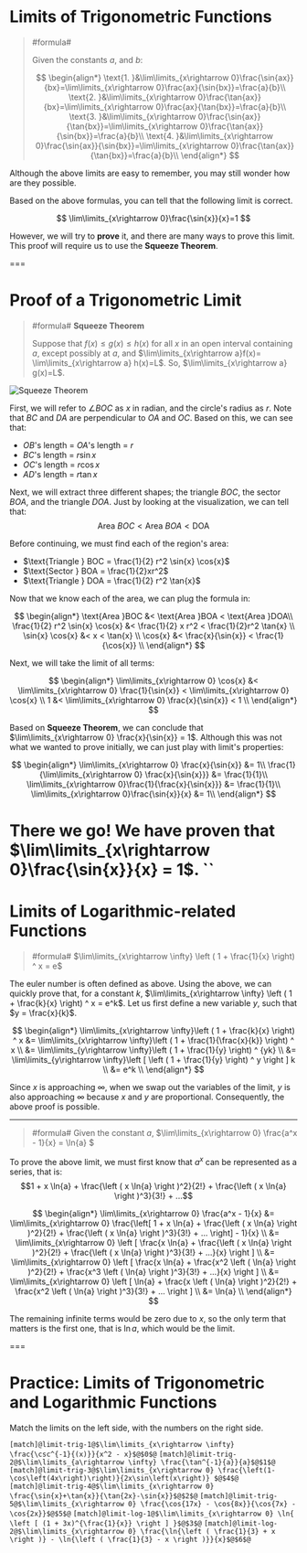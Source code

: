 # Limits of Trigonometric Functions

> #formula#
>
> Given the constants $a$, and $b$:
>
> $$
> \begin{align*}
> \text{1. }&\lim\limits_{x\rightarrow 0}\frac{\sin{ax}}{bx}=\lim\limits_{x\rightarrow 0}\frac{ax}{\sin{bx}}=\frac{a}{b}\\
> \text{2. }&\lim\limits_{x\rightarrow 0}\frac{\tan{ax}}{bx}=\lim\limits_{x\rightarrow 0}\frac{ax}{\tan{bx}}=\frac{a}{b}\\
> \text{3. }&\lim\limits_{x\rightarrow 0}\frac{\sin{ax}}{\tan{bx}}=\lim\limits_{x\rightarrow 0}\frac{\tan{ax}}{\sin{bx}}=\frac{a}{b}\\
> \text{4. }&\lim\limits_{x\rightarrow 0}\frac{\sin{ax}}{\sin{bx}}=\lim\limits_{x\rightarrow 0}\frac{\tan{ax}}{\tan{bx}}=\frac{a}{b}\\ \end{align*}
> $$

Although the above limits are easy to remember, you may still wonder how are they possible.

Based on the above formulas, you can tell that the following limit is correct.

$$
\lim\limits_{x\rightarrow 0}\frac{\sin{x}}{x}=1
$$

However, we will try to **prove** it, and there are many ways to prove this limit. This proof will require us to use the **Squeeze Theorem**.

===

# Proof of a Trigonometric Limit

> #formula#
> **Squeeze Theorem**
>
> Suppose that $f(x) ≤ g(x) ≤ h(x)$ for all $x$ in an open interval containing $a$, except possibly at $a$, and $\lim\limits_{x\rightarrow a}f(x)= \lim\limits_{x\rightarrow a} h(x)=L$. So, $\lim\limits_{x\rightarrow a} g(x)=L$.

![Squeeze Theorem](/materials/squeeze_theorem_proof.png "Squeeze Theorem")

First, we will refer to $\angle BOC$ as $x$ in radian, and the circle's radius as $r$. Note that $BC$ and $DA$ are perpendicular to $OA$ and $OC$. Based on this, we can see that:

-   $OB$'s length = $OA$'s length = $r$
-   $BC$'s length = $r \sin{x}$
-   $OC$'s length = $r \cos{x}$
-   $AD$'s length = $r \tan{x}$

Next, we will extract three different shapes; the triangle $BOC$, the sector $BOA$, and the triangle $DOA$. Just by looking at the visualization, we can tell that:
$$ \text{Area }BOC \lt \text{Area }BOA \lt \text{DOA} $$

Before continuing, we must find each of the region's area:

-   $\text{Triangle } BOC = \frac{1}{2} r^2 \sin{x} \cos{x}$
-   $\text{Sector } BOA = \frac{1}{2}xr^2$
-   $\text{Triangle } DOA = \frac{1}{2} r^2 \tan{x}$

Now that we know each of the area, we can plug the formula in:

$$
\begin{align*}
\text{Area }BOC &<  \text{Area }BOA < \text{Area }DOA\\
\frac{1}{2} r^2 \sin{x} \cos{x} &< \frac{1}{2} x r^2 < \frac{1}{2}r^2 \tan{x} \\
\sin{x} \cos{x} &< x < \tan{x} \\
\cos{x} &< \frac{x}{\sin{x}} < \frac{1}{\cos{x}} \\
\end{align*}
$$

Next, we will take the limit of all terms:

$$
\begin{align*}
\lim\limits_{x\rightarrow 0} \cos{x} &< \lim\limits_{x\rightarrow 0} \frac{1}{\sin{x}} < \lim\limits_{x\rightarrow 0} \cos{x} \\
1 &< \lim\limits_{x\rightarrow 0} \frac{x}{\sin{x}} < 1 \\
\end{align*}
$$

Based on **Squeeze Theorem**, we can conclude that $\lim\limits_{x\rightarrow 0} \frac{x}{\sin{x}} = 1$. Although this was not what we wanted to prove initially, we can just play with limit's properties:

$$
\begin{align*}
\lim\limits_{x\rightarrow 0} \frac{x}{\sin{x}} &= 1\\
\frac{1}{\lim\limits_{x\rightarrow 0} \frac{x}{\sin{x}}} &= \frac{1}{1}\\
\lim\limits_{x\rightarrow 0}\frac{1}{\frac{x}{\sin{x}}} &= \frac{1}{1}\\
\lim\limits_{x\rightarrow 0}\frac{\sin{x}}{x} &= 1\\
\end{align*}
$$

There we go! We have proven that $\lim\limits_{x\rightarrow 0}\frac{\sin{x}}{x} = 1$.
``
===

# Limits of Logarithmic-related Functions

> #formula# $\lim\limits_{x\rightarrow \infty} \left ( 1 + \frac{1}{x} \right) ^ x = e$

The euler number is often defined as above. Using the above, we can quickly prove that, for a constant $k$, $\lim\limits_{x\rightarrow \infty} \left ( 1 + \frac{k}{x} \right) ^ x = e^k$.
Let us first define a new variable $y$, such that $y = \frac{x}{k}$.

$$
\begin{align*}
\lim\limits_{x\rightarrow \infty}\left ( 1 + \frac{k}{x} \right) ^ x
&= \lim\limits_{x\rightarrow \infty}\left ( 1 + \frac{1}{\frac{x}{k}} \right) ^ x \\
&= \lim\limits_{y\rightarrow \infty}\left ( 1 + \frac{1}{y} \right) ^ {yk} \\
&= \lim\limits_{y\rightarrow \infty}\left [ \left ( 1 + \frac{1}{y} \right) ^ y \right ] k \\
&= e^k \\
\end{align*}
$$

Since $x$ is approaching $\infty$, when we swap out the variables of the limit, $y$ is also approaching $\infty$ because $x$ and $y$ are proportional. Consequently, the above proof is possible.

---

> #formula# Given the constant $a$, $\lim\limits\_{x\rightarrow 0} \frac{a^x - 1}{x} = \ln{a} $

To prove the above limit, we must first know that $a^x$ can be represented as a series, that is:  
$$1 + x \ln{a} + \frac{\left ( x \ln{a} \right )^2}{2!} + \frac{\left ( x \ln{a} \right )^3}{3!} + ...$$

$$
\begin{align*}
\lim\limits_{x\rightarrow 0} \frac{a^x - 1}{x}
&= \lim\limits_{x\rightarrow 0} \frac{\left[ 1 + x \ln{a} + \frac{\left ( x \ln{a} \right )^2}{2!} + \frac{\left ( x \ln{a} \right )^3}{3!} + ... \right] - 1}{x} \\
&= \lim\limits_{x\rightarrow 0} \left [ \frac{x \ln{a} + \frac{\left ( x \ln{a} \right )^2}{2!} + \frac{\left ( x \ln{a} \right )^3}{3!} + ...}{x} \right ] \\
&= \lim\limits_{x\rightarrow 0} \left [ \frac{x \ln{a} + \frac{x^2 \left ( \ln{a} \right )^2}{2!} + \frac{x^3 \left ( \ln{a} \right )^3}{3!} + ...}{x} \right ] \\
&= \lim\limits_{x\rightarrow 0} \left [ \ln{a} + \frac{x \left ( \ln{a} \right )^2}{2!} + \frac{x^2 \left ( \ln{a} \right )^3}{3!} + ... \right ] \\
&= \ln{a} \\
\end{align*}
$$

The remaining infinite terms would be zero due to $x$, so the only term that matters is the first one, that is $\ln{a}$, which would be the limit.

===

# Practice: Limits of Trigonometric and Logarithmic Functions

Match the limits on the left side, with the numbers on the right side.

`[match]@limit-trig-1@$\lim\limits_{x\rightarrow \infty} \frac{\csc^{-1}{(x)}}{x^2 - x}$@$0$@`
`[match]@limit-trig-2@$\lim\limits_{a\rightarrow \infty} \frac{\tan^{-1}{a}}{a}$@$1$@`
`[match]@limit-trig-3@$\lim\limits_{x\rightarrow 0} \frac{\left(1-\cos\left(4x\right)\right)}{2x\sin\left(x\right)} $@$4$@`
`[match]@limit-trig-4@$\lim\limits_{x\rightarrow 0} \frac{\sin{x}+\tan{x}}{\tan{2x}-\sin{x}}$@$2$@`
`[match]@limit-trig-5@$\lim\limits_{x\rightarrow 0} \frac{\cos{17x} - \cos{8x}}{\cos{7x} - \cos{2x}}$@$5$@`
`[match]@limit-log-1@$\lim\limits_{x\rightarrow 0} \ln{ \left [ (1 + 3x)^{\frac{1}{x}} \right ] }$@$3$@`
`[match]@limit-log-2@$\lim\limits_{x\rightarrow 0} \frac{\ln{\left ( \frac{1}{3} + x \right )} - \ln{\left ( \frac{1}{3} - x \right )}}{x}$@$6$@`
